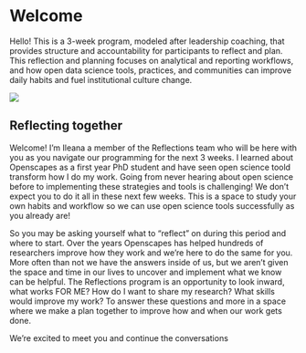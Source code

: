 # Welcome {.unnumbered}

Hello! This is a 3-week program, modeled after leadership coaching, that provides structure and accountability for participants to reflect and plan. This reflection and planning focuses on analytical and reporting workflows, and how open data science tools, practices, and communities can improve daily habits and fuel institutional culture change.

![](images/horst-eco-r4ds.png){fig-align="center"}

```{=html}
<!-- 
maybe include what is above, not sure if below is too long. Thinking we could include a picture of us or even some of other cohorts
-->
```

## Reflecting together

Welcome! I'm Ileana a member of the Reflections team who will be here with you as you navigate our programming for the next 3 weeks. I learned about Openscapes as a first year PhD student and have seen open science toold transform how I do my work. Going from never hearing about open science before to implementing these strategies and tools is challenging! We don't expect you to do it all in these next few weeks. This is a space to study your own habits and workflow so we can use open science tools successfully as you already are!

So you may be asking yourself what to "reflect" on during this period and where to start. Over the years Openscapes has helped hundreds of researchers improve how they work and we're here to do the same for you. More often than not we have the answers inside of us, but we aren't given the space and time in our lives to uncover and implement what we know can be helpful. The Reflections program is an opportunity to look inward, what works FOR ME? How do I want to share my research? What skills would improve my work? To answer these questions and more in a space where we make a plan together to improve how and when our work gets done.

We're excited to meet you and continue the conversations

